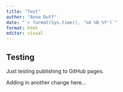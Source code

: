 ```yaml
---
title: "Test"
author: "Anna Duff"
date: "`r format(Sys.time(), '%d %B %Y')`"
format: html
editor: visual
---
```


## Testing

Just testing publishing to GitHub pages.

Adding in another change here...